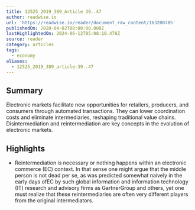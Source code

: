 ```yaml
---
title: 12525_2019_389_Article 39..47
author: readwise.io
url: 'https://readwise.io/reader/document_raw_content/163200785'
publishedOn: 2020-04-02T00:00:00.000Z
lastHighlightedOn: 2024-06-12T05:08:10.478Z
source: reader
category: articles
tags:
  - economy
aliases:
  - 12525_2019_389_article-39..47
---
```

## Summary

Electronic markets facilitate new opportunities for retailers, producers, and consumers through automated transactions. They can lower coordination costs and eliminate intermediaries, reshaping traditional value chains. Disintermediation and reintermediation are key concepts in the evolution of electronic markets.

## Highlights
- Reintermediation is necessary or nothing happens within an electronic commerce (EC) context. In that sense one might argue that the middle person is not dead per se, as was predicted somewhat naively in the early days ofEC by such global information and information technology (IT) research and advisory firms as GartnerGroup and others, yet one must realize that these reintermediaries are often very different players from the original intermediators.
